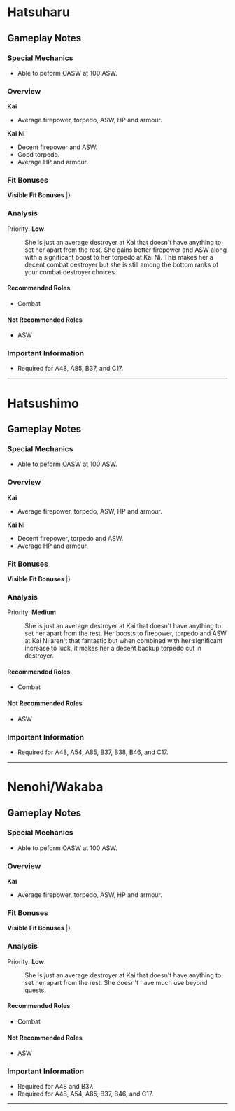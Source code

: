 =Hatsuharu=
==Gameplay Notes==
===Special Mechanics===
* Able to peform OASW at 100 ASW.

===Overview===
'''Kai'''
* Average firepower, torpedo, ASW, HP and armour.  

'''Kai Ni'''
* Decent firepower and ASW.  
* Good torpedo.
* Average HP and armour.

===Fit Bonuses===
'''Visible Fit Bonuses'''
{{GunfitHeader}}
{{Gunfit
|EquipmentName= 12.7cm Twin Mount Type-B Kai 2
|Anti-Air= +1
|Notes= 
}}
{{Gunfit
|EquipmentName= 12.7cm Twin Mount Type-B Kai 4 (Wartime Modifications) + Anti-Aircraft Fire Director
|Firepower= +1
|Evasion= +1
|Notes= 
}}
{{Gunfit
|EquipmentNote= ↪With Anti-Air Radar<ref>Anti-Air Radar is any Radar with an AA stat.</ref>
|Anti-Air= +5
|Notes= 
}}
{{Gunfit
|EquipmentNote= ↪With LoS Radar<ref>LoS Radar is any Radar with an LoS stat equal or greater than 5.</ref>
|Firepower= +1
|Torpedo= +2
|Evasion= +2
|Notes= 
}}
{{Gunfit
|EquipmentNote= ↪With [[61cm Triple Torpedo Mount]] or [[61cm Triple (Oxygen) Torpedo Mount]]
|Firepower= +1
|Torpedo= +3
|Notes= 
}}
{{Gunfit
|EquipmentName= 5inch Naval Gun Mk.30 Kai + GFCS Mk.37
|Firepower= +1
|Notes= 
}}
{{Gunfit
|EquipmentName= 61cm Triple (Oxygen) Torpedo Mount Late Model
|Torpedo= +2
|Evasion= +1
|Notes= At 0~9★
}}
{{Gunfit
|EquipmentNote= ↪At MAX★
|Firepower= +1
|Torpedo= +2
|Evasion= +1
|Notes= 
}}
|}<references/>

{{clear}}

===Analysis===
Priority: '''Low'''
: She is just an average destroyer at Kai that doesn't have anything to set her apart from the rest. She gains better firepower and ASW along with a significant boost to her torpedo at Kai Ni. This makes her a decent combat destroyer but she is still among the bottom ranks of your combat destroyer choices.

====Recommended Roles====
* Combat

====Not Recommended Roles====
* ASW

===Important Information===
* Required for A48, A85, B37, and C17.
----
=Hatsushimo=
==Gameplay Notes==
===Special Mechanics===
* Able to peform OASW at 100 ASW.

===Overview===
'''Kai'''
* Average firepower, torpedo, ASW, HP and armour.  

'''Kai Ni'''
* Decent firepower, torpedo and ASW.
* Average HP and armour.

===Fit Bonuses===
'''Visible Fit Bonuses'''
{{GunfitHeader}}
{{Gunfit
|EquipmentName= 12.7cm Twin Mount Type-B Kai 2
|Anti-Air= +1
|Notes= 
}}
{{Gunfit
|EquipmentName= 12.7cm Twin Mount Type-B Kai 4 (Wartime Modifications) + Anti-Aircraft Fire Director
|Firepower= +1
|Evasion= +1
|Notes= 
}}
{{Gunfit
|EquipmentNote= ↪With Anti-Air Radar<ref>Anti-Air Radar is any Radar with an AA stat.</ref>
|Anti-Air= +5
|Notes= 
}}
{{Gunfit
|EquipmentNote= ↪With LoS Radar<ref>LoS Radar is any Radar with an LoS stat equal or greater than 5.</ref>
|Firepower= +1
|Torpedo= +2
|Evasion= +2
|Notes= 
}}
{{Gunfit
|EquipmentNote= ↪With [[61cm Triple Torpedo Mount]] or [[61cm Triple (Oxygen) Torpedo Mount]]
|Firepower= +1
|Torpedo= +3
|Notes= 
}}
{{Gunfit
|EquipmentName= 5inch Naval Gun Mk.30 Kai + GFCS Mk.37
|Firepower= +1
|Notes= 
}}
{{Gunfit
|EquipmentName= 61cm Triple (Oxygen) Torpedo Mount Late Model
|Torpedo= +2
|Evasion= +1
|Notes= At 0~9★
}}
{{Gunfit
|EquipmentNote= ↪At MAX★
|Firepower= +1
|Torpedo= +2
|Evasion= +1
|Notes= 
}}
{{Gunfit
|EquipmentName= Type 13 Air RADAR Kai
|Firepower= +1
|Anti-Air= +2
|Armour= +1
|Evasion= +3
|Notes= 
}}
|}<references/>

{{clear}}

===Analysis===
Priority: '''Medium'''
: She is just an average destroyer at Kai that doesn't have anything to set her apart from the rest. Her boosts to firepower, torpedo and ASW at Kai Ni aren't that fantastic but when combined with her significant increase to luck, it makes her a decent backup torpedo cut in destroyer. 

====Recommended Roles====
* Combat

====Not Recommended Roles====
* ASW

===Important Information===
* Required for A48, A54, A85, B37, B38, B46, and C17.
----
=Nenohi/Wakaba=
==Gameplay Notes==
===Special Mechanics===
* Able to peform OASW at 100 ASW.

===Overview===
'''Kai'''
* Average firepower, torpedo, ASW, HP and armour.  

===Fit Bonuses===
'''Visible Fit Bonuses'''
{{GunfitHeader}}
{{Gunfit
|EquipmentName= 12.7cm Twin Mount Type-B Kai 2
|Anti-Air= +1
|Notes= 
}}
{{Gunfit
|EquipmentName= 12.7cm Twin Mount Type-B Kai 4 (Wartime Modifications) + Anti-Aircraft Fire Director
|Firepower= +1
|Evasion= +1
|Notes= 
}}
{{Gunfit
|EquipmentNote= ↪With Anti-Air Radar<ref>Anti-Air Radar is any Radar with an AA stat.</ref>
|Anti-Air= +5
|Notes= 
}}
{{Gunfit
|EquipmentNote= ↪With LoS Radar<ref>LoS Radar is any Radar with an LoS stat equal or greater than 5.</ref>
|Firepower= +1
|Torpedo= +2
|Evasion= +2
|Notes= 
}}
{{Gunfit
|EquipmentNote= ↪With [[61cm Triple Torpedo Mount]] or [[61cm Triple (Oxygen) Torpedo Mount]]
|Firepower= +1
|Torpedo= +3
|Notes= 
}}
{{Gunfit
|EquipmentName= 5inch Naval Gun Mk.30 Kai + GFCS Mk.37
|Firepower= +1
|Notes= 
}}
{{Gunfit
|EquipmentName= 61cm Triple (Oxygen) Torpedo Mount Late Model
|Torpedo= +2
|Evasion= +1
|Notes= At 0~9★
}}
{{Gunfit
|EquipmentNote= ↪At MAX★
|Firepower= +1
|Torpedo= +2
|Evasion= +1
|Notes= 
}}
|}<references/>

{{clear}}

===Analysis===
Priority: '''Low'''
: She is just an average destroyer at Kai that doesn't have anything to set her apart from the rest. She doesn't have much use beyond quests.

====Recommended Roles====
* Combat

====Not Recommended Roles====
* ASW

===Important Information===
* Required for A48 and B37. <Nenohi>
* Required for A48, A54, A85, B37, B46, and C17. <Wakaba>
----